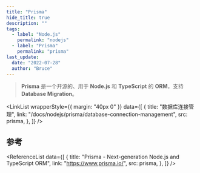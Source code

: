 ```yaml
---
title: "Prisma"
hide_title: true
description: ""
tags:
  - label: "Node.js"
    permalink: "nodejs"
  - label: "Prisma"
    permalink: "prisma"
last_update:
  date: "2022-07-28"
  author: "Bruce"
---
```



<FeatureIcon src={prisma} title="Prisma" />

> **Prisma** 是一个开源的、用于 **Node.js** 和 **TypeScript** 的 **ORM**，支持 **Database Migration**。

<LinkList
  wrapperStyle={{ margin: "40px 0" }}
  data={[
    {
      title: "数据库连接管理",
      link: "/docs/nodejs/prisma/database-connection-management",
      src: prisma,
    },
  ]}
/>

## 参考

<ReferenceList
  data={[
    {
      title: "Prisma - Next-generation Node.js and TypeScript ORM",
      link: "https://www.prisma.io/",
      src: prisma,
    },
  ]}
/>

